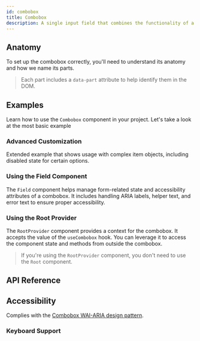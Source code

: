 ```yaml
---
id: combobox
title: Combobox
description: A single input field that combines the functionality of a select and input.
---
```


<ComponentPreview id="Combobox" />

## Anatomy

To set up the combobox correctly, you'll need to understand its anatomy and how we name its parts.

> Each part includes a `data-part` attribute to help identify them in the DOM.

<Anatomy id="combobox" />

## Examples

Learn how to use the `Combobox` component in your project. Let's take a look at the most basic
example

<Example id="basic" />

### Advanced Customization

Extended example that shows usage with complex item objects, including disabled state for certain
options.

<Example id="advanced" />

### Using the Field Component

The `Field` component helps manage form-related state and accessibility attributes of a combobox.
It includes handling ARIA labels, helper text, and error text to ensure proper accessibility.

<Example id="with-field" />

### Using the Root Provider

The `RootProvider` component provides a context for the combobox. It accepts the value of the `useCombobox` hook.
You can leverage it to access the component state and methods from outside the combobox.

<Example id="root-provider" />

> If you're using the `RootProvider` component, you don't need to use the `Root` component.

## API Reference

<ComponentTypes id="combobox" />

## Accessibility

Complies with the
[Combobox WAI-ARIA design pattern](https://www.w3.org/WAI/ARIA/apg/patterns/combobox/).

### Keyboard Support

<KeyBindingsTable id="combobox" />
